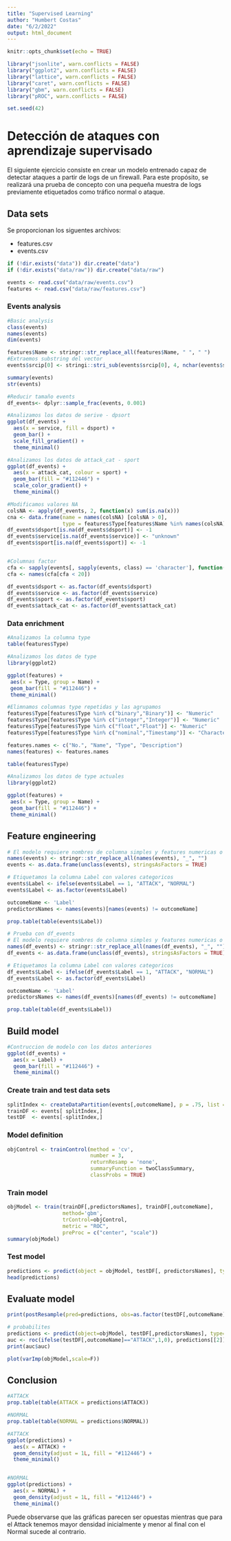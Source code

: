 ```yaml
---
title: "Supervised Learning"
author: "Humbert Costas"
date: "6/2/2022"
output: html_document
---
```


```r
knitr::opts_chunk$set(echo = TRUE)

library("jsonlite", warn.conflicts = FALSE)
library("ggplot2", warn.conflicts = FALSE)
library("lattice", warn.conflicts = FALSE)
library("caret", warn.conflicts = FALSE)
library("gbm", warn.conflicts = FALSE)
library("pROC", warn.conflicts = FALSE)

set.seed(42)
```

# Detección de ataques con aprendizaje supervisado

El siguiente ejercicio consiste en crear un modelo entrenado capaz de detectar ataques a partir de logs de un firewall.
Para este propósito, se realizará una prueba de concepto con una pequeña muestra de logs previamente etiquetados como tráfico normal o ataque.

## Data sets

Se proporcionan los siguentes archivos:

 - features.csv
 - events.csv

```r
if (!dir.exists("data")) dir.create("data")
if (!dir.exists("data/raw")) dir.create("data/raw")

events <- read.csv("data/raw/events.csv")
features <- read.csv("data/raw/features.csv")

```

### Events analysis

```r
#Basic analysis
class(events)
names(events)
dim(events)

features$Name <- stringr::str_replace_all(features$Name, " ", " ")
#Extraemos substring del vector 
events$srcip[0] <- stringi::stri_sub(events$srcip[0], 4, nchar(events$script[0]))
```
```r
summary(events)
str(events)
```
```r
#Reducir tamaño events
df_events<- dplyr::sample_frac(events, 0.001)
```

```r
#Analizamos los datos de serive - dpsort
ggplot(df_events) +
  aes(x = service, fill = dsport) +
  geom_bar() +
  scale_fill_gradient() +
  theme_minimal()

```

```r
#Analizamos los datos de attack_cat - sport
ggplot(df_events) +
  aes(x = attack_cat, colour = sport) +
  geom_bar(fill = "#112446") +
  scale_color_gradient() +
  theme_minimal()
```

```r
#Modificamos valores NA
colsNA <- apply(df_events, 2, function(x) sum(is.na(x)))
cna <- data.frame(name = names(colsNA) [colsNA > 0], 
                  type = features$Type[features$Name %in% names(colsNA)[colsNA >0]])
df_events$dsport[is.na(df_events$dsport)] <- -1
df_events$service[is.na(df_events$service)] <- "unknown"
df_events$sport[is.na(df_events$sport)] <- -1


#Columnas factor
cfa <- sapply(events[, sapply(events, class) == 'character'], function(x) length(unique(x)))
cfa <- names(cfa[cfa < 20])

df_events$dsport <- as.factor(df_events$dsport)
df_events$service <- as.factor(df_events$service)
df_events$sport <- as.factor(df_events$sport)
df_events$attack_cat <- as.factor(df_events$attack_cat)
```


### Data enrichment

```r
#Analizamos la columna type
table(features$Type)
```
```r
#Analizamos los datos de type
library(ggplot2)

ggplot(features) +
 aes(x = Type, group = Name) +
 geom_bar(fill = "#112446") +
 theme_minimal()

```

```r
#Elimnamos columnas type repetidas y las agrupamos
features$Type[features$Type %in% c("binary","Binary")] <- "Numeric"
features$Type[features$Type %in% c("integer","Integer")] <- "Numeric"
features$Type[features$Type %in% c("float","Float")] <- "Numeric"
features$Type[features$Type %in% c("nominal","Timestamp")] <- "Character"

features.names <- c("No.", "Name", "Type", "Description")
names(features) <- features.names

table(features$Type)

```

```r
#Analizamos los datos de type actuales
library(ggplot2)

ggplot(features) +
 aes(x = Type, group = Name) +
 geom_bar(fill = "#112446") +
 theme_minimal()

```

## Feature engineering

```r
# El modelo requiere nombres de columna simples y features numericas o factor
names(events) <- stringr::str_replace_all(names(events), "_", "")
events <- as.data.frame(unclass(events), stringsAsFactors = TRUE)

# Etiquetamos la columna Label con valores categoricos
events$Label <- ifelse(events$Label == 1, "ATTACK", "NORMAL")
events$Label <- as.factor(events$Label)

outcomeName <- 'Label'
predictorsNames <- names(events)[names(events) != outcomeName]

prop.table(table(events$Label))
```
```r
# Prueba con df_events
# El modelo requiere nombres de columna simples y features numericas o factor
names(df_events) <- stringr::str_replace_all(names(df_events), "_", "")
df_events <- as.data.frame(unclass(df_events), stringsAsFactors = TRUE)

# Etiquetamos la columna Label con valores categoricos
df_events$Label <- ifelse(df_events$Label == 1, "ATTACK", "NORMAL")
df_events$Label <- as.factor(df_events$Label)

outcomeName <- 'Label'
predictorsNames <- names(df_events)[names(df_events) != outcomeName]

prop.table(table(df_events$Label))
```

## Build model

```r
#Contruccion de modelo con los datos anteriores
ggplot(df_events) +
  aes(x = Label) +
  geom_bar(fill = "#112446") +
  theme_minimal()

```
### Create train and test data sets

```r
splitIndex <- createDataPartition(events[,outcomeName], p = .75, list = FALSE, times = 1)
trainDF <- events[ splitIndex,]
testDF  <- events[-splitIndex,]

```

### Model definition

```r
objControl <- trainControl(method = 'cv', 
                           number = 3, 
                           returnResamp = 'none', 
                           summaryFunction = twoClassSummary, 
                           classProbs = TRUE)
```

### Train model

```r
objModel <- train(trainDF[,predictorsNames], trainDF[,outcomeName], 
                  method='gbm', 
                  trControl=objControl,  
                  metric = "ROC",
                  preProc = c("center", "scale"))
summary(objModel)
```

### Test model

```r
predictions <- predict(object = objModel, testDF[, predictorsNames], type = 'raw')
head(predictions)

```

## Evaluate model

```r
print(postResample(pred=predictions, obs=as.factor(testDF[,outcomeName])))

```


```r
# probabilites 
predictions <- predict(object=objModel, testDF[,predictorsNames], type='prob')
auc <- roc(ifelse(testDF[,outcomeName]=="ATTACK",1,0), predictions[[2]])
print(auc$auc)
```



```r
plot(varImp(objModel,scale=F))
```


## Conclusion

```r

#ATTACK
prop.table(table(ATTACK = predictions$ATTACK))

#NORMAL
prop.table(table(NORMAL = predictions$NORMAL))

#ATTACK
ggplot(predictions) +
  aes(x = ATTACK) +
  geom_density(adjust = 1L, fill = "#112446") +
  theme_minimal()


#NORMAL
ggplot(predictions) +
  aes(x = NORMAL) +
  geom_density(adjust = 1L, fill = "#112446") +
  theme_minimal()

```

Puede observarse que las gráficas parecen ser opuestas mientras que para el Attack tenemos mayor densidad inicialmente y menor al final con el Normal sucede al contrario.

